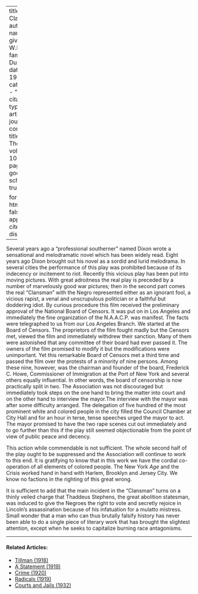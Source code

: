 
---
title: 'The Clansman'
author:
  - name:
      given: W.E.B.
      family: Du Bois
date: May 1913
categories: 
  - ""
citation: 
  type: article-journal
  container-title: The Crisis
  volume: 10
  issue: 1
  page: 33
google-scholar: true

format:
  html:
    toc: false
    appendix-cite-as: display
---




Several years ago a "professional southerner" named Dixon wrote a sensational and melodramatic novel which has been widely read. Eight years ago Dixon brought out his novel as a sordid and lurid melodrama. In several cities the performance of this play was prohibited because of its indecency or incitement to riot. Recently this vicious play has been put into moving pictures. With great adroitness the real play is preceded by a number of marvelously good war pictures; then in the second part comes the real "Clansman" with the Negro represented either as an ignorant fool, a vicious rapist, a venal and unscrupulous politician or a faithful but doddering idiot. By curious procedure this film received the preliminary approval of the National Board of Censors. It was put on in Los Angeles and immediately the fine organization of the N.A.A.C.P. was manifest. The facts were telegraphed to us from our Los Angeles Branch. We started at the Board of Censors. The proprietors of the film fought madly but the Censors met, viewed the film and immediately withdrew their sanction. Many of them were astonished that any committee of their board had ever passed it. The owners of the film promised to modify it but the modifications were unimportant. Yet this remarkable Board of Censors met a third time and passed the film over the protests of a minority of nine persons. Among these nine, however, was the chairman and founder of the board, Frederick C. Howe, Commissioner of Immigration at the Port of New York and several others equally influential. In other words, the board of censorship is now practically split in two. The Association was not discouraged but immediately took steps on the one hand to bring the matter into court and on the other hand to interview the mayor.The interview with the mayor was after some difficulty arranged. The delegation of five hundred of the most prominent white and colored people in the city filled the Council Chamber at City Hall and for an hour in terse, tense speeches urged the mayor to act. The mayor promised to have the two rape scenes cut out immediately and to go further than this if the play still seemed objectionable from the point of view of public peace and decency.

This action while commendable is not sufficient. The whole second half of the play ought to be suppressed and the Association will continue to work to this end. It is gratifying to know that in this work we have the cordial co-operation of all elements of colored people. The New York *Age* and the <span class = "small-caps">Crisis</span> worked hand in hand with Harlem, Brooklyn and Jersey City. We know no factions in the righting of this great wrong.

 It is sufficient to add that the main incident in the "Clansman" turns on a thinly veiled charge that Thaddeus Stephens, the great abolition statesman, was induced to give the Negroes the right to vote and secretly rejoice in Lincoln's assassination because of his infatuation for a mulatto mistress. Small wonder that a man who can thus brutally falsify history has never been able to do a single piece of literary work that has brought the slightest attention, except when he seeks to capitalize burning race antagonisms.

 
<!-- Similar articles start here -->

<hr>
#### Related Articles:

* [Tillman (1918)](/Volumes/16/04/tillman.html)
* [A Statement (1919)](/Volumes/19/01/statement.html)
* [Crime (1920)](/Volumes/19/04/crime.html)
* [Radicals (1919)](/Volumes/19/02/radicals.html)
* [Courts and Jails (1932)](/Volumes/39/04/courts_and_jails.html)

<!-- Similar articles end here -->